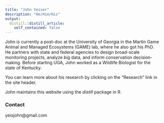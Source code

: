 ```yaml
---
title: "John Yeiser"
description: "He/Him/His"
output:
  distill::distill_article:
    self_contained: false
---
```

<!-- <img src="pics/me_awards.jpg" style="margin: 0; width: 25%; float:right; border:2px solid gray" /> -->

John is currently a post-doc at the University of Georgia in the Martin Game Animal and Managed Ecosystems (GAME) lab, where he also got his PhD. He partners with state and federal agencies to design broad-scale monitoring projects, analyze big data, and inform conservation decision-making. Before starting UGA, John worked as a Wildlife Biologist for the state of Kentucky.

You can learn more about his research by clicking on the "Research" link in the site header.

John maintains this website using the *distill* package in R. 

### Contact 
yeisjohn@gmail.com







